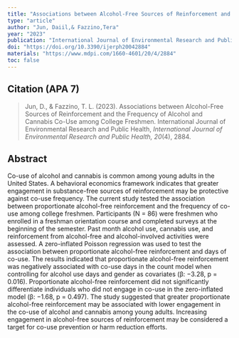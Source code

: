 ```yaml
---
title: "Associations between Alcohol-Free Sources of Reinforcement and the Frequency of Alcohol and Cannabis Co-Use among College Freshmen"
type: "article"
author: "Jun, Daiil,& Fazzino,Tera"
year: "2023"
publication: "International Journal of Environmental Research and Public Health"
doi: "https://doi.org/10.3390/ijerph20042884"
materials: "https://www.mdpi.com/1660-4601/20/4/2884"
toc: false
---
```

## Citation (APA 7)

> Jun, D., & Fazzino, T. L. (2023). Associations between Alcohol-Free Sources of Reinforcement and the Frequency of Alcohol and Cannabis Co-Use among College Freshmen. International Journal of Environmental Research and Public Health, *International Journal of Environmental Research and Public Health, 20*(4), 2884.

## Abstract
Co-use of alcohol and cannabis is common among young adults in the United States. A behavioral economics framework indicates that greater engagement in substance-free sources of reinforcement may be protective against co-use frequency. The current study tested the association between proportionate alcohol-free reinforcement and the frequency of co-use among college freshmen. Participants (N = 86) were freshmen who enrolled in a freshman orientation course and completed surveys at the beginning of the semester. Past month alcohol use, cannabis use, and reinforcement from alcohol-free and alcohol-involved activities were assessed. A zero-inflated Poisson regression was used to test the association between proportionate alcohol-free reinforcement and days of co-use. The results indicated that proportionate alcohol-free reinforcement was negatively associated with co-use days in the count model when controlling for alcohol use days and gender as covariates (β: −3.28, p = 0.016). Proportionate alcohol-free reinforcement did not significantly differentiate individuals who did not engage in co-use in the zero-inflated model (β: −1.68, p = 0.497). The study suggested that greater proportionate alcohol-free reinforcement may be associated with lower engagement in the co-use of alcohol and cannabis among young adults. Increasing engagement in alcohol-free sources of reinforcement may be considered a target for co-use prevention or harm reduction efforts.